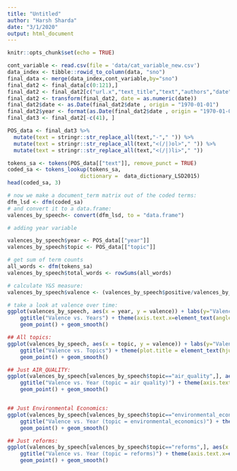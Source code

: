 ```yaml
---
title: "Untitled"
author: "Harsh Sharda"
date: "3/1/2020"
output: html_document
---
```


```r
knitr::opts_chunk$set(echo = TRUE)
```


```r
cont_variable <- read.csv(file = 'data/cat_variable_new.csv')
data_index <- tibble::rowid_to_column(data, "sno")
final_data <- merge(data_index,cont_variable,by="sno")
final_dat2 <- final_data[c(0:121),]
final_dat2 <- final_dat2[c("url.x","text_title","text","authors","date","topic")]
final_dat2 <- transform(final_dat2, date = as.numeric(date))
final_dat2$date <- as.Date(final_dat2$date , origin = "1970-01-01")
final_dat2$year <- format(as.Date(final_dat2$date , origin = "1970-01-01"),"%Y")
final_dat3 <- final_dat2[-c(41), ]
```

```r
POS_data <- final_dat3 %>%
  mutate(text = stringr::str_replace_all(text,"-"," ")) %>%
  mutate(text = stringr::str_replace_all(text,"<(/|)ol>"," ")) %>%
  mutate(text = stringr::str_replace_all(text,"<(/|)li>"," "))
```


```r

tokens_sa <- tokens(POS_data[["text"]], remove_punct = TRUE)
coded_sa <- tokens_lookup(tokens_sa,
                       dictionary =  data_dictionary_LSD2015)
head(coded_sa, 3)
```

```r
# now we make a document_term matrix out of the coded terms:
dfm_lsd <- dfm(coded_sa)
# and convert it to a data.frame:
valences_by_speech<- convert(dfm_lsd, to = "data.frame")

# adding year variable 

valences_by_speech$year <- POS_data[["year"]]
valences_by_speech$topic <- POS_data[["topic"]]

# get sum of term counts
all_words <- dfm(tokens_sa)
valences_by_speech$total_words <- rowSums(all_words)

# calculate Y&S measure:
valences_by_speech$valence <- (valences_by_speech$positive/valences_by_speech$total_words) - (valences_by_speech$negative/valences_by_speech$total_words)

# take a look at valence over time:
ggplot(valences_by_speech, aes(x = year, y = valence)) + labs(y="Valence", x = "Years") +
    ggtitle("Valence vs. Years") + theme(axis.text.x=element_text(angle=45, hjust=1), plot.title = element_text(hjust = +0.5), plot.margin = margin(0.3,.8,0.3,.8, "cm")) +
    geom_point() + geom_smooth()

## All topics:
ggplot(valences_by_speech, aes(x = topic, y = valence)) + labs(y="Valence", x = "Topics") +
    ggtitle("Valence vs. Topics") + theme(plot.title = element_text(hjust = +0.5), plot.margin = margin(0.3,.8,0.3,.8, "cm")) +
    geom_point() + geom_smooth()

## Just AIR_QUALITY:
ggplot(valences_by_speech[valences_by_speech$topic=="air_quality",], aes(x = year, y = valence)) + labs(y="Valence", x = "Topics") +
    ggtitle("Valence vs. Year (topic = air quality)") + theme(axis.text.x=element_text(angle=45, hjust=1), plot.title = element_text(hjust = +0.5)) +
    geom_point() + geom_smooth()


## Just Environmental Economics:
ggplot(valences_by_speech[valences_by_speech$topic=="environmental_economics",], aes(x = year, y = valence)) + labs(y="Valence", x = "Topics") +
    ggtitle("Valence vs. Year (topic = environmental_economics)") + theme(axis.text.x=element_text(angle=45, hjust=1), plot.title = element_text(hjust = +0.5)) +
    geom_point() + geom_smooth()

## Just reforms:
ggplot(valences_by_speech[valences_by_speech$topic=="reforms",], aes(x = year, y = valence)) + labs(y="Valence", x = "Topics") +
    ggtitle("Valence vs. Year (topic = reforms)") + theme(axis.text.x=element_text(angle=45, hjust=1), plot.title = element_text(hjust = +0.5)) +
    geom_point() + geom_smooth()

```

